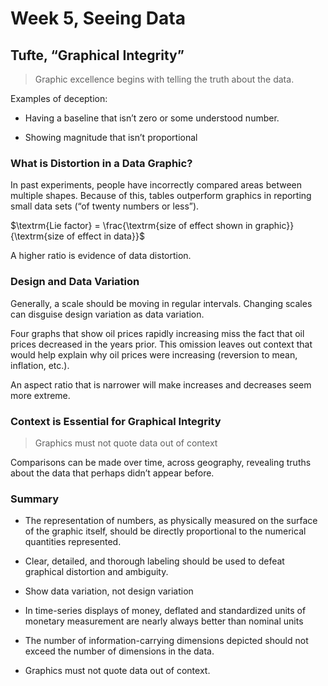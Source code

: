 # Week 5, Seeing Data

## Tufte, "Graphical Integrity"

> Graphic excellence begins with telling the truth about the data.

Examples of deception: 

- Having a baseline that isn't zero or some understood number.

- Showing magnitude that isn't proportional

### What is Distortion in a Data Graphic?

In past experiments, people have incorrectly compared areas between multiple shapes. Because of this, tables outperform graphics in reporting small data sets ("of twenty numbers or less"). 

$\textrm{Lie factor} = \frac{\textrm{size of effect shown in graphic}}{\textrm{size of effect in data}}$

A higher ratio is evidence of data distortion.

### Design and Data Variation

Generally, a scale should be moving in regular intervals. Changing scales can disguise design variation as data variation.

Four graphs that show oil prices rapidly increasing miss the fact that oil prices decreased in the years prior. This omission leaves out context that would help explain why oil prices were increasing (reversion to mean, inflation, etc.).

An aspect ratio that is narrower will make increases and decreases seem more extreme.

### Context is Essential for Graphical Integrity

> Graphics must not quote data out of context

Comparisons can be made over time, across geography, revealing truths about the data that perhaps didn't appear before.

### Summary

- The representation of numbers, as physically measured on the surface of the graphic itself, should be directly proportional to the numerical quantities represented.

- Clear, detailed, and thorough labeling should be used to defeat graphical distortion and ambiguity. 

- Show data variation, not design variation

- In time-series displays of money, deflated and standardized units of monetary measurement are nearly always better than nominal units

- The number of information-carrying dimensions depicted should not exceed the number of dimensions in the data.

- Graphics must not quote data out of context.

